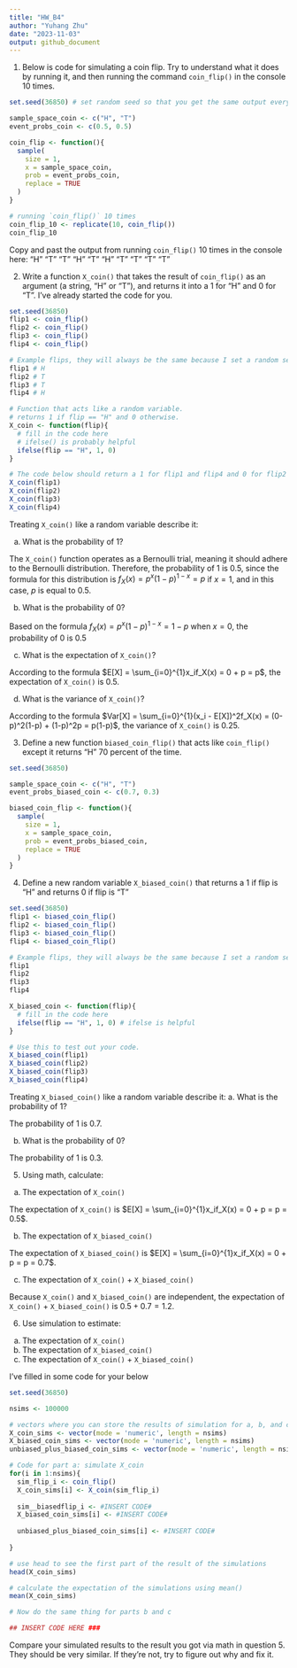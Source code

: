 ```yaml
---
title: "HW_B4"
author: "Yuhang Zhu"
date: "2023-11-03"
output: github_document
---
```



1. Below is code for simulating a coin flip. Try to understand what it does by running it, and then running the command `coin_flip()` in the console 10 times.
```r
set.seed(36850) # set random seed so that you get the same output everytime even though it's "random"

sample_space_coin <- c("H", "T")
event_probs_coin <- c(0.5, 0.5)

coin_flip <- function(){
  sample(
    size = 1,
    x = sample_space_coin,
    prob = event_probs_coin,
    replace = TRUE
  )
}

# running `coin_flip()` 10 times
coin_flip_10 <- replicate(10, coin_flip())
coin_flip_10
```

Copy and past the output from running `coin_flip()` 10 times in the console here:
"H" "T" "T" "H" "T" "H" "T" "T" "T" "T"

2. Write a function `X_coin()` that takes the result of `coin_flip()` as an argument (a string, "H" or "T"), and returns it into a 1 for "H" and 0 for "T". I've already started the code for you.
```r
set.seed(36850)
flip1 <- coin_flip()
flip2 <- coin_flip()
flip3 <- coin_flip()
flip4 <- coin_flip()

# Example flips, they will always be the same because I set a random seed.
flip1 # H
flip2 # T
flip3 # T
flip4 # H

# Function that acts like a random variable.
# returns 1 if flip == "H" and 0 otherwise.
X_coin <- function(flip){
  # fill in the code here
  # ifelse() is probably helpful
  ifelse(flip == "H", 1, 0)
}

# The code below should return a 1 for flip1 and flip4 and 0 for flip2 and flip3
X_coin(flip1)
X_coin(flip2)
X_coin(flip3)
X_coin(flip4)
```

Treating `X_coin()` like a random variable describe it:

  a. What is the probability of 1?
  
  The `X_coin()` function operates as a Bernoulli trial, meaning it should adhere to the Bernoulli distribution. Therefore, the probability of 1 is 0.5, since the formula for this distribution is $f_X(x) = p^x(1-p)^{1-x} = p$ if $x=1$, and in this case, $p$ is equal to 0.5.
  
  b. What is the probability of 0?
  
  Based on the formula $f_X(x) = p^x(1-p)^{1-x} = 1-p$ when $x = 0$, the probability of 0 is 0.5
  
  c. What is the expectation of `X_coin()`?
  
  According to the formula $E[X] = \sum_{i=0}^{1}x_if_X(x) = 0 + p = p$, the expectation of `X_coin()` is 0.5.
  
  d. What is the variance of `X_coin()`?
  
  According to the formula $Var[X] = \sum_{i=0}^{1}(x_i - E[X])^2f_X(x) = (0-p)^2(1-p) + (1-p)^2p = p(1-p)$, the variance of `X_coin()` is 0.25.

3. Define a new function `biased_coin_flip()` that acts like `coin_flip()` except it returns "H" 70 percent of the time.
```r
set.seed(36850)

sample_space_coin <- c("H", "T")
event_probs_biased_coin <- c(0.7, 0.3)

biased_coin_flip <- function(){
  sample(
    size = 1,
    x = sample_space_coin,
    prob = event_probs_biased_coin,
    replace = TRUE
  )
}
```

4. Define a new random variable `X_biased_coin()` that returns a 1 if flip is "H" and returns 0 if flip is "T"
```r
set.seed(36850)
flip1 <- biased_coin_flip()
flip2 <- biased_coin_flip()
flip3 <- biased_coin_flip()
flip4 <- biased_coin_flip()

# Example flips, they will always be the same because I set a random seed.
flip1 
flip2 
flip3 
flip4 

X_biased_coin <- function(flip){
  # fill in the code here
  ifelse(flip == "H", 1, 0) # ifelse is helpful
}

# Use this to test out your code.
X_biased_coin(flip1)
X_biased_coin(flip2)
X_biased_coin(flip3)
X_biased_coin(flip4)
```

Treating `X_biased_coin()` like a random variable describe it:
  a. What is the probability of 1?
  
  The probability of 1 is 0.7.
  
  b. What is the probability of 0?
 
  The probability of 1 is 0.3.  

5. Using math, calculate:
  a. The expectation of `X_coin()`
  
  The expectation of `X_coin()` is $E[X] = \sum_{i=0}^{1}x_if_X(x) = 0 + p = p = 0.5$. 
  
  b. The expectation of `X_biased_coin()`
  
  The expectation of `X_biased_coin()` is $E[X] = \sum_{i=0}^{1}x_if_X(x) = 0 + p = p = 0.7$. 
  
  c. The expectation of `X_coin()` + `X_biased_coin()`
  
  Because `X_coin()` and `X_biased_coin()` are independent, the expectation of `X_coin()` + `X_biased_coin()` is $0.5 + 0.7 = 1.2$.

6. Use simulation to estimate:
  a. The expectation of `X_coin()`
  b. The expectation of `X_biased_coin()`
  c. The expectation of `X_coin()` + `X_biased_coin()`
  
I've filled in some code for your below
```r
set.seed(36850)

nsims <- 100000

# vectors where you can store the results of simulation for a, b, and c
X_coin_sims <- vector(mode = 'numeric', length = nsims)
X_biased_coin_sims <- vector(mode = 'numeric', length = nsims)
unbiased_plus_biased_coin_sims <- vector(mode = 'numeric', length = nsims)

# Code for part a: simulate X_coin
for(i in 1:nsims){
  sim_flip_i <- coin_flip()
  X_coin_sims[i] <- X_coin(sim_flip_i)
  
  sim__biasedflip_i <- #INSERT CODE#
  X_biased_coin_sims[i] <- #INSERT CODE#
  
  unbiased_plus_biased_coin_sims[i] <- #INSERT CODE#
  
}

# use head to see the first part of the result of the simulations
head(X_coin_sims)

# calculate the expectation of the simulations using mean()
mean(X_coin_sims)

# Now do the same thing for parts b and c

## INSERT CODE HERE ###

```

Compare your simulated results to the result you got via math in question 5. They should be very similar. If they're not, try to figure out why and fix it.


